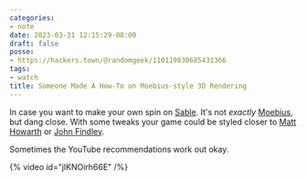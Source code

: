 ```yaml
---
categories:
- note
date: 2023-03-31 12:15:29-08:00
draft: false
posse:
- https://hackers.town/@randomgeek/110119830685431366
tags:
- watch
title: Someone Made A How-To on Moebius-style 3D Rendering
---
```


In case you want to make your own spin on [Sable][sable].
It's not *exactly* [Moebius][moebius], but dang close.
With some tweaks your game could be styled closer to [Matt Howarth][post-bros] or [John Findley][tex-arcana].

[moebius]: https://www.creativebloq.com/illustration/how-moebius-revolutionised-comic-art-21514203
[sable]: https://www.shed-works.co.uk/sable
[post-bros]: https://www.lambiek.net/artists/h/howarth_matt.htm
[tex-arcana]: https://en.wikipedia.org/wiki/Tex_Arcana

Sometimes the YouTube recommendations work out okay.

{% video id="jlKNOirh66E" /%}
